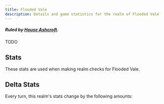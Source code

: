 ```yaml
---
title: Flooded Vale
description: Details and game statistics for the realm of Flooded Vale.
---
```



##### Ruled by [House Ashcroft](/great-houses/house-ashcroft).

TODO

## Stats
These stats are used when making realm checks for Flooded Vale.

<StatGrid>
  <Stat name="Health" value="17" />
  <Stat name="Morale" value="9" />
  <Stat name="Population" value="33" />
  <Stat name="Reverance" value="68" />
  <Stat name="Food" value="38" />
  <Stat name="Resources" value="55" />
  <Stat name="Trade" value="45" />
  <Stat name="Wealth" value="47" />
  <Stat name="Army" value="61" />
  <Stat name="Navy" value="58" />
  <Stat name="Defenses" value="37" />
  <Stat name="Crime" value="48" />
</StatGrid>

## Delta Stats
Every turn, this realm's stats change by the following amounts:
<StatGrid>
  <Stat name="Reverance" value="+2" />
  <Stat name="Army" value="+2" />
  <Stat name="Wealth" value="-1" />
  <Stat name="Crime" value="+3" />
</StatGrid>
